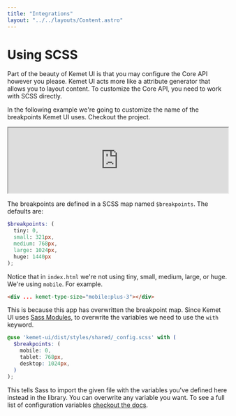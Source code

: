```yaml
---
title: "Integrations"
layout: "../../layouts/Content.astro"
---
```


# Using SCSS

Part of the beauty of Kemet UI is that you may configure the Core API however you please. Kemet UI acts more like a attribute generator that allows you to layout content. To customize the Core API, you need to work with SCSS directly.

In the following example we're going to customize the name of the breakpoints Kemet UI uses. Checkout the project.

<iframe src="https://stackblitz.com/edit/kemet-using-scss?ctl=1&embed=1&file=index.html" width="100%"></iframe>

The breakpoints are defined in a SCSS map named `$breakpoints`. The defaults are:

```scss
$breakpoints: (
  tiny: 0,
  small: 321px,
  medium: 768px,
  large: 1024px,
  huge: 1440px
);
```

Notice that in `index.html` we're not using tiny, small, medium, large, or huge. We're using `mobile`. For example.

```html
<div ... kemet-type-size="mobile:plus-3"></div>
```

This is because this app has overwritten the breakpoint map. Since Kemet UI uses [Sass Modules](https://sass-lang.com/documentation/at-rules/use), to overwrite the variables we need to use the `with` keyword.

```scss
@use 'kemet-ui/dist/styles/shared/_config.scss' with (
  $breakpoints: (
    mobile: 0,
    tablet: 768px,
    desktop: 1024px,
  )
);
```

This tells Sass to import the given file with the variables you've defined here instead in the library. You can overwrite any variable you want. To see a full list of configuration variables [checkout the docs](https://storybook.kemet.dev/?path=/docs/styles-config--docs).
